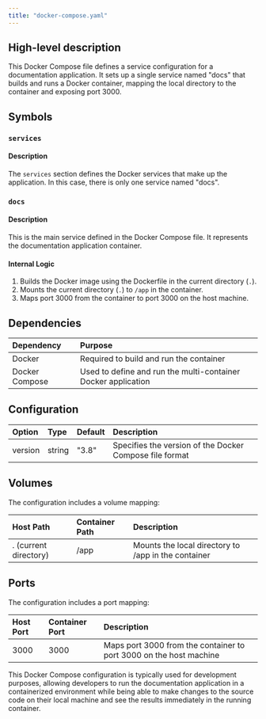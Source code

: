 ```yaml
---
title: "docker-compose.yaml"
---
```


## High-level description
This Docker Compose file defines a service configuration for a documentation application. It sets up a single service named "docs" that builds and runs a Docker container, mapping the local directory to the container and exposing port 3000.

## Symbols

### `services`
#### Description
The `services` section defines the Docker services that make up the application. In this case, there is only one service named "docs".

### `docs`
#### Description
This is the main service defined in the Docker Compose file. It represents the documentation application container.

#### Internal Logic
1. Builds the Docker image using the Dockerfile in the current directory (`.`).
2. Mounts the current directory (`.`) to `/app` in the container.
3. Maps port 3000 from the container to port 3000 on the host machine.

## Dependencies

| Dependency | Purpose |
|:-----------|:--------|
| Docker | Required to build and run the container |
| Docker Compose | Used to define and run the multi-container Docker application |

## Configuration

| Option | Type | Default | Description |
|:-------|:-----|:--------|:------------|
| version | string | "3.8" | Specifies the version of the Docker Compose file format |

## Volumes
The configuration includes a volume mapping:

| Host Path | Container Path | Description |
|:----------|:---------------|:------------|
| . (current directory) | /app | Mounts the local directory to /app in the container |

## Ports
The configuration includes a port mapping:

| Host Port | Container Port | Description |
|:----------|:---------------|:------------|
| 3000 | 3000 | Maps port 3000 from the container to port 3000 on the host machine |

This Docker Compose configuration is typically used for development purposes, allowing developers to run the documentation application in a containerized environment while being able to make changes to the source code on their local machine and see the results immediately in the running container.